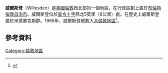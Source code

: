 {{infobox UK place
|country                  = England
|region                   = London
|official_name            = Willesden
|london_borough           = Brent
|constituency_westminster = [[中布倫特_(英國國會選區)|中布倫特]]
|post_town                = LONDON
|postcode_area            = NW
|postcode_district        = NW10, NW2
|dial_code                = 020
|os_grid_reference        = TQ227846
|latitude                 = 51.5468
|longitude                = -0.2295
|static_image_name        = Willesden Old Library.jpg
|static_image_caption     = 威爾斯登格林舊圖書館
}}
'''威爾斯登'''（Willesden）是[[英國|英國]][[倫敦|倫敦]]西北部的一個地區，在行政區劃上屬於[[布倫特倫敦自治市|布倫特倫敦自治市]]。威爾斯登位於[[查令十字|查令十字]]西北5英里（8公里）處。在歷史上威爾斯登屬於米德塞克斯郡。1965年，威爾斯登被劃入[[大倫敦地區|大倫敦地區]]<ref>{{Cite web |url=http://www.visionofbritain.org.uk/unit/10204148/ |title={title} |access-date=2016-02-04 |archive-url=https://web.archive.org/web/20150925034233/http://www.visionofbritain.org.uk/unit/10204148 |archive-date=2015-09-25 |dead-url=yes }}</ref>。
==參考資料==
{{reflist}}
{{倫敦地區}}
[[Category:倫敦地區|Category:倫敦地區]]